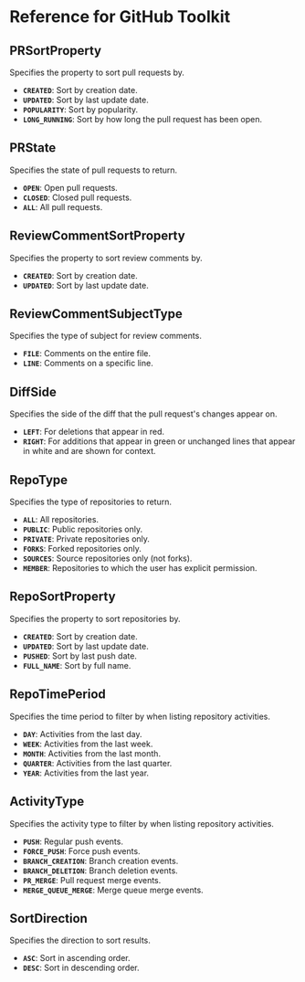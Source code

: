# Reference for GitHub Toolkit

## PRSortProperty

Specifies the property to sort pull requests by.

- **`CREATED`**: Sort by creation date.
- **`UPDATED`**: Sort by last update date.
- **`POPULARITY`**: Sort by popularity.
- **`LONG_RUNNING`**: Sort by how long the pull request has been open.

## PRState

Specifies the state of pull requests to return.

- **`OPEN`**: Open pull requests.
- **`CLOSED`**: Closed pull requests.
- **`ALL`**: All pull requests.

## ReviewCommentSortProperty

Specifies the property to sort review comments by.

- **`CREATED`**: Sort by creation date.
- **`UPDATED`**: Sort by last update date.

## ReviewCommentSubjectType

Specifies the type of subject for review comments.

- **`FILE`**: Comments on the entire file.
- **`LINE`**: Comments on a specific line.

## DiffSide

Specifies the side of the diff that the pull request's changes appear on.

- **`LEFT`**: For deletions that appear in red.
- **`RIGHT`**: For additions that appear in green or unchanged lines that appear in white and are shown for context.

## RepoType

Specifies the type of repositories to return.

- **`ALL`**: All repositories.
- **`PUBLIC`**: Public repositories only.
- **`PRIVATE`**: Private repositories only.
- **`FORKS`**: Forked repositories only.
- **`SOURCES`**: Source repositories only (not forks).
- **`MEMBER`**: Repositories to which the user has explicit permission.

## RepoSortProperty

Specifies the property to sort repositories by.

- **`CREATED`**: Sort by creation date.
- **`UPDATED`**: Sort by last update date.
- **`PUSHED`**: Sort by last push date.
- **`FULL_NAME`**: Sort by full name.

## RepoTimePeriod

Specifies the time period to filter by when listing repository activities.

- **`DAY`**: Activities from the last day.
- **`WEEK`**: Activities from the last week.
- **`MONTH`**: Activities from the last month.
- **`QUARTER`**: Activities from the last quarter.
- **`YEAR`**: Activities from the last year.

## ActivityType

Specifies the activity type to filter by when listing repository activities.

- **`PUSH`**: Regular push events.
- **`FORCE_PUSH`**: Force push events.
- **`BRANCH_CREATION`**: Branch creation events.
- **`BRANCH_DELETION`**: Branch deletion events.
- **`PR_MERGE`**: Pull request merge events.
- **`MERGE_QUEUE_MERGE`**: Merge queue merge events.

## SortDirection

Specifies the direction to sort results.

- **`ASC`**: Sort in ascending order.
- **`DESC`**: Sort in descending order.
